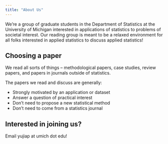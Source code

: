 ```yaml
---
title: "About Us"
---
```


We're a group of graduate students in the Department of Statistics at the University of Michigan interested in applications of statistics to problems of societal interest. Our reading group is meant to be a relaxed environment for all folks interested in applied statistics to discuss applied statistics! 

## Choosing a paper

We read all sorts of things -- methodological papers, case studies, review papers, and papers in journals outside of statistics.

The papers we read and discuss are generally:

* Strongly motivated by an application or dataset
* Answer a question of practical interest
* Don't need to propose a new statistical method
* Don't need to come from a statistics journal

## Interested in joining us?

Email yujiap at umich dot edu!